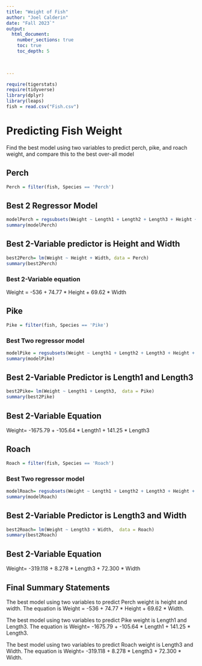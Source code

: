 ```yaml
---
title: "Weight of Fish"
author: "Joel Calderin"
date: "Fall 2023`"  
output: 
  html_document:
    number_sections: true
    toc: true
    toc_depth: 5

 
    
---
```



```r
require(tigerstats)
require(tidyverse)
library(dplyr)
library(leaps)
fish = read.csv("Fish.csv")
```

# Predicting Fish Weight

Find the best model using two variables to predict perch, pike, and roach weight, and compare this to the best over-all model

## Perch
```r
Perch = filter(fish, Species == 'Perch')
```

## Best 2 Regressor Model 
```r
modelPerch = regsubsets(Weight ~ Length1 + Length2 + Length3 + Height + Width, data = Perch)
summary(modelPerch)
```

## Best 2-Variable predictor is Height and Width

```r
best2Perch= lm(Weight ~ Height + Width, data = Perch)
summary(best2Perch)
```

### Best 2-Variable equation
Weight = -536 + 74.77 * Height + 69.62 * Width


## Pike
```r
Pike = filter(fish, Species == 'Pike')
```

### Best Two regressor model

```r
modelPike = regsubsets(Weight ~ Length1 + Length2 + Length3 + Height + Width, data = Pike)
summary(modelPike)
```

## Best 2-Variable Predictor is Length1 and Length3

```r
best2Pike= lm(Weight ~ Length1 + Length3,  data = Pike)
summary(best2Pike)
```

## Best 2-Variable Equation

Weight= -1675.79 + -105.64 * Length1 + 141.25 * Length3

## Roach
```r
Roach = filter(fish, Species == 'Roach')
```


### Best Two regressor model
```r
modelRoach= regsubsets(Weight ~ Length1 + Length2 + Length3 + Height + Width, data = Roach)
summary(modelRoach)
```
 
## Best 2-Variable Predictor is Length3 and Width

```r
best2Roach= lm(Weight ~ Length3 + Width,  data = Roach)
summary(best2Roach)
```

## Best 2-Variable Equation

Weight= -319.118 + 8.278 * Length3 + 72.300 * Width


## Final Summary Statements

The best model using two variables to predict Perch weight is height and width. The equation is Weight = -536 + 74.77 * Height + 69.62 * Width.

The best model using two variables to predict Pike weight is Length1 and Length3. The equation is Weight= -1675.79 + -105.64 * Length1 + 141.25 * Length3.


The best model using two variables to predict Roach weight is Length3 and Width. The equation is Weight= -319.118 + 8.278 * Length3 + 72.300 * Width.

  
